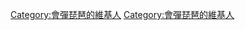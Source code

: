 {{Userbox
  |border-c = #000000
  |border-s = 1
  |id-c     = #FFFFFF
  |id-s     = 12
  |id-fc    = #000000
  |info-c   = #FFFFFF
  |info-s   = 10
  |info-fc  = #000000
  |id       =
  |info     = 这个用户会弹'''[[琵琶]]'''。
}}<includeonly>[[Category:會彈琵琶的維基人]]</includeonly><noinclude>
[[Category:會彈琵琶的維基人]]
</noinclude>